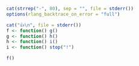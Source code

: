 ```r
cat(strrep("-", 80), sep = "", file = stderr())
options(rlang_backtrace_on_error = "full")
```

```r
cat("👍\n", file = stderr())
f <- function() g()
g <- function() h()
h <- function() i()
i <- function() stop("!")
```

```r
f()
```
